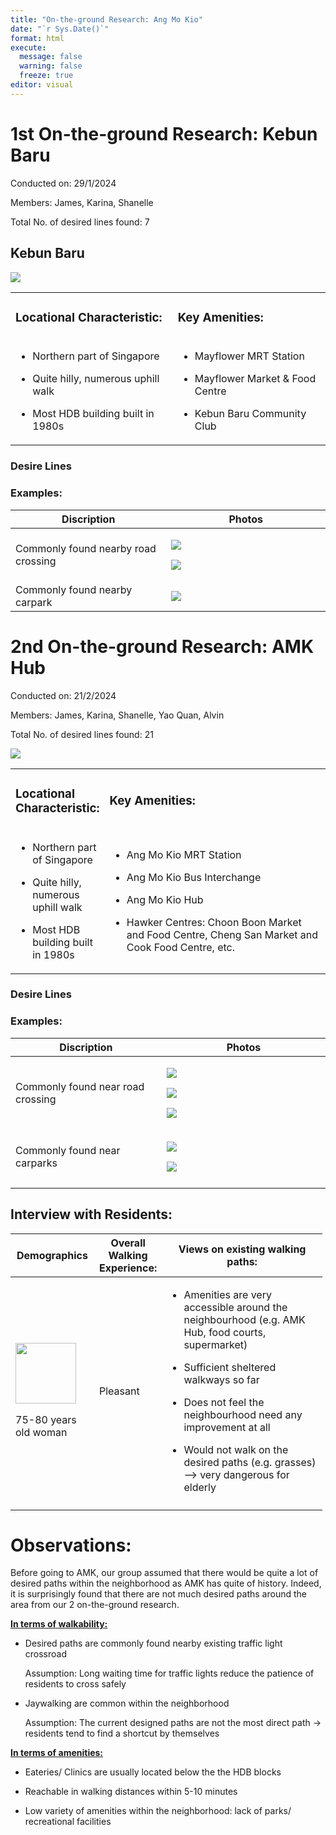 ```yaml
---
title: "On-the-ground Research: Ang Mo Kio"
date: "`r Sys.Date()`"
format: html
execute: 
  message: false
  warning: false
  freeze: true
editor: visual
---
```


# 1st On-the-ground Research: Kebun Baru

Conducted on: 29/1/2024

Members: James, Karina, Shanelle

Total No. of desired lines found: 7

## Kebun Baru

![](images/clipboard-94001109.png)

+---------------------------------------+------------------------------------+
| ### Locational Characteristic:        | ### Key Amenities:                 |
+---------------------------------------+------------------------------------+
| -   Northern part of Singapore        | -   Mayflower MRT Station          |
|                                       |                                    |
| -   Quite hilly, numerous uphill walk | -   Mayflower Market & Food Centre |
|                                       |                                    |
| -   Most HDB building built in 1980s  | -   Kebun Baru Community Club      |
+---------------------------------------+------------------------------------+

### Desire Lines

### Examples:

+-------------------------------------+--------------------------------------+
| Discription                         | Photos                               |
+=====================================+======================================+
| Commonly found nearby road crossing | ![](images/clipboard-60905207.png)   |
|                                     |                                      |
|                                     | ![](images/clipboard-1009673196.png) |
+-------------------------------------+--------------------------------------+
| Commonly found nearby carpark       | ![](images/clipboard-1598676609.png) |
+-------------------------------------+--------------------------------------+

# 2nd On-the-ground Research: AMK Hub

Conducted on: 21/2/2024

Members: James, Karina, Shanelle, Yao Quan, Alvin

Total No. of desired lines found: 21

![](images/IMG_0329.PNG)

+---------------------------------------+----------------------------------------------------------------------------------------------------+
| ### Locational Characteristic:        | ### Key Amenities:                                                                                 |
+---------------------------------------+----------------------------------------------------------------------------------------------------+
| -   Northern part of Singapore        | -   Ang Mo Kio MRT Station                                                                         |
|                                       |                                                                                                    |
| -   Quite hilly, numerous uphill walk | -   Ang Mo Kio Bus Interchange                                                                     |
|                                       |                                                                                                    |
| -   Most HDB building built in 1980s  | -   Ang Mo Kio Hub                                                                                 |
|                                       |                                                                                                    |
|                                       | -   Hawker Centres: Choon Boon Market and Food Centre, Cheng San Market and Cook Food Centre, etc. |
+---------------------------------------+----------------------------------------------------------------------------------------------------+

### Desire Lines

### Examples:

+-----------------------------------+--------------------------------------+
| Discription                       | Photos                               |
+===================================+======================================+
| Commonly found near road crossing | ![](images/clipboard-1756411319.png) |
|                                   |                                      |
|                                   | ![](images/clipboard-41294998.png)   |
|                                   |                                      |
|                                   | ![](images/clipboard-716426334.png)  |
+-----------------------------------+--------------------------------------+
| Commonly found near carparks      | ![](images/clipboard-1190717585.png) |
|                                   |                                      |
|                                   | ![](images/clipboard-3398062726.png) |
+-----------------------------------+--------------------------------------+
|                                   |                                      |
+-----------------------------------+--------------------------------------+

## Interview with Residents:

+--------------------------------------------------+-----------------------------+-----------------------------------------------------------------------------------------------------+
| Demographics                                     | Overall Walking Experience: | Views on existing walking paths:                                                                    |
+==================================================+=============================+=====================================================================================================+
| ![](images/clipboard-2804988194.png){width="97"} | Pleasant                    | -   Amenities are very accessible around the neighbourhood (e.g. AMK Hub, food courts, supermarket) |
|                                                  |                             |                                                                                                     |
| 75-80 years old woman                            |                             | -   Sufficient sheltered walkways so far                                                            |
|                                                  |                             |                                                                                                     |
|                                                  |                             | -   Does not feel the neighbourhood need any improvement at all                                     |
|                                                  |                             |                                                                                                     |
|                                                  |                             | -   Would not walk on the desired paths (e.g. grasses) –\> very dangerous for elderly               |
+--------------------------------------------------+-----------------------------+-----------------------------------------------------------------------------------------------------+
|                                                  |                             |                                                                                                     |
+--------------------------------------------------+-----------------------------+-----------------------------------------------------------------------------------------------------+

# Observations:

Before going to AMK, our group assumed that there would be quite a lot of desired paths within the neighborhood as AMK has quite of history. Indeed, it is surprisingly found that there are not much desired paths around the area from our 2 on-the-ground research.

[**In terms of walkability:**]{.underline}

-   Desired paths are commonly found nearby existing traffic light crossroad

    Assumption: Long waiting time for traffic lights reduce the patience of residents to cross safely

-   Jaywalking are common within the neighborhood

    Assumption: The current designed paths are not the most direct path → residents tend to find a shortcut by themselves

[**In terms of amenities:**]{.underline}

-   Eateries/ Clinics are usually located below the the HDB blocks 

-   Reachable in walking distances within 5-10 minutes 

-   Low variety of amenities within the neighborhood: lack of parks/ recreational facilities 
